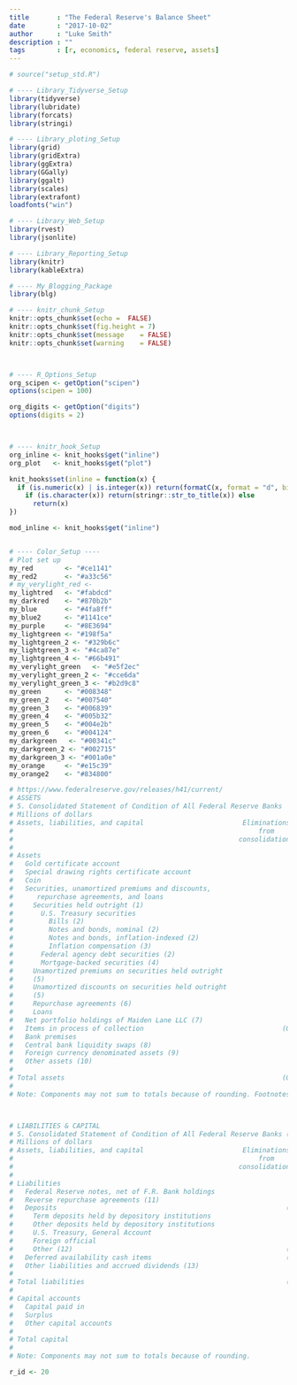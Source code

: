 ```yaml
---
title       : "The Federal Reserve's Balance Sheet"
date        : "2017-10-02"
author      : "Luke Smith"
description : ""
tags        : [r, economics, federal reserve, assets]
---
```

  
```r
# source("setup_std.R")

# ---- Library_Tidyverse_Setup
library(tidyverse)
library(lubridate)
library(forcats)
library(stringi)

# ---- Library_ploting_Setup
library(grid)
library(gridExtra)
library(ggExtra)
library(GGally)
library(ggalt)
library(scales)
library(extrafont)
loadfonts("win")

# ---- Library_Web_Setup
library(rvest)
library(jsonlite)

# ---- Library_Reporting_Setup
library(knitr)
library(kableExtra)

# ---- My_Blogging_Package
library(blg)

# ---- knitr_chunk_Setup
knitr::opts_chunk$set(echo =  FALSE)
knitr::opts_chunk$set(fig.height = 7)
knitr::opts_chunk$set(message    = FALSE)
knitr::opts_chunk$set(warning    = FALSE)



# ---- R_Options_Setup
org_scipen <- getOption("scipen")
options(scipen = 100)

org_digits <- getOption("digits")
options(digits = 2)



# ---- knitr_hook_Setup
org_inline <- knit_hooks$get("inline")
org_plot   <- knit_hooks$get("plot")

knit_hooks$set(inline = function(x) {
  if (is.numeric(x) | is.integer(x)) return(formatC(x, format = "d", big.mark = ",")) else
    if (is.character(x)) return(stringr::str_to_title(x)) else
      return(x)
})

mod_inline <- knit_hooks$get("inline")


# ---- Color_Setup ----
# Plot set up
my_red        <- "#ce1141"
my_red2       <- "#a33c56"
# my_verylight_red <- 
my_lightred   <- "#fabdcd"
my_darkred    <- "#870b2b"
my_blue       <- "#4fa8ff"
my_blue2      <- "#1141ce"
my_purple     <- "#8E3694"
my_lightgreen <- "#198f5a"
my_lightgreen_2 <- "#329b6c"
my_lightgreen_3 <- "#4ca87e"
my_lightgreen_4 <- "#66b491"
my_verylight_green   <- "#e5f2ec"
my_verylight_green_2 <- "#cce6da"
my_verylight_green_3 <- "#b2d9c8"
my_green      <- "#008348"
my_green_2    <- "#007540"
my_green_3    <- "#006839"
my_green_4    <- "#005b32"
my_green_5    <- "#004e2b"
my_green_6    <- "#004124"
my_darkgreen   <- "#00341c"
my_darkgreen_2 <- "#002715"
my_darkgreen_3 <- "#001a0e"
my_orange     <- "#e15c39"
my_orange2    <- "#834800"
```

```r
# https://www.federalreserve.gov/releases/h41/current/
# ASSETS
# 5. Consolidated Statement of Condition of All Federal Reserve Banks
# Millions of dollars
# Assets, liabilities, and capital                         Eliminations     Wednesday         Change since       
#                                                              from       Sep 13, 2017   Wednesday    Wednesday  
#                                                         consolidation                 Sep 6, 2017 Sep 14, 2016 
# 
# Assets                                                                                                         
#   Gold certificate account                                                   11,037            0            0  
#   Special drawing rights certificate account                                  5,200            0            0  
#   Coin                                                                        1,829   -        5   -       96  
#   Securities, unamortized premiums and discounts,     
#      repurchase agreements, and loans                                     4,403,838   +   15,314   -    8,768  
#     Securities held outright (1)                                          4,254,571   +   14,972   +    5,054  
#       U.S. Treasury securities                                            2,465,468   +      179   +    1,915  
#         Bills (2)                                                                 0            0            0  
#         Notes and bonds, nominal (2)                                      2,337,326   +      200   -    4,321  
#         Notes and bonds, inflation-indexed (2)                              109,412            0   +    4,859  
#         Inflation compensation (3)                                           18,730   -       21   +    1,378  
#       Federal agency debt securities (2)                                      6,757            0   -   15,735  
#       Mortgage-backed securities (4)                                      1,782,346   +   14,793   +   18,873  
#     Unamortized premiums on securities held outright  
#     (5)                                                                     163,562   +      302   -   14,863  
#     Unamortized discounts on securities held outright 
#     (5)                                                                     -14,515   +       32   +    1,036  
#     Repurchase agreements (6)                                                     0            0            0  
#     Loans                                                                       220   +        8   +        5  
#   Net portfolio holdings of Maiden Lane LLC (7)                               1,708            0   +        1  
#   Items in process of collection                                   (0)           82   -       14   -      131  
#   Bank premises                                                               2,197            0   -        7  
#   Central bank liquidity swaps (8)                                               87   +       52   +       81  
#   Foreign currency denominated assets (9)                                    21,431   -      192   -       13  
#   Other assets (10)                                                          23,765   +    2,545   -    1,528  
#                                                                                                                
# Total assets                                                       (0)    4,471,174   +   17,700   -   10,461  
# 
# Note: Components may not sum to totals because of rounding. Footnotes appear at the end of the table.



# LIABILITIES & CAPITAL
# 5. Consolidated Statement of Condition of All Federal Reserve Banks (continued)
# Millions of dollars
# Assets, liabilities, and capital                         Eliminations     Wednesday         Change since       
#                                                              from       Sep 13, 2017   Wednesday    Wednesday  
#                                                         consolidation                 Sep 6, 2017 Sep 14, 2016 
# 
# Liabilities                                                                                                    
#   Federal Reserve notes, net of F.R. Bank holdings                         1,533,584   +    2,219   +  109,162 
#   Reverse repurchase agreements (11)                                         366,719   -   25,204   +   50,119 
#   Deposits                                                          (0)    2,521,517   +   39,601   -  169,517 
#     Term deposits held by depository institutions                                  0            0            0 
#     Other deposits held by depository institutions                         2,360,190   +    3,142   +   10,902 
#     U.S. Treasury, General Account                                            73,220   +   34,558   -  179,471 
#     Foreign official                                                           5,165   -        1   -        1 
#     Other (12)                                                      (0)       82,942   +    1,903   -      947 
#   Deferred availability cash items                                  (0)          422   -      327   -      339 
#   Other liabilities and accrued dividends (13)                                 7,823   +    1,405   -      848 
#                                                                                                                
# Total liabilities                                                   (0)    4,430,066   +   17,695   -   11,422 
#                                                                                                                
# Capital accounts                                                                                               
#   Capital paid in                                                             31,109   +        7   +      962 
#   Surplus                                                                     10,000            0            0 
#   Other capital accounts                                                           0            0            0 
#                                                                                                                
# Total capital                                                                 41,109   +        7   +      962 
# 
# Note: Components may not sum to totals because of rounding.
```

```r
r_id <- 20
```
